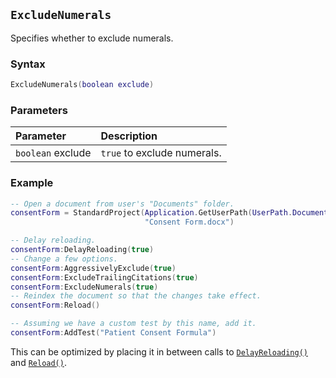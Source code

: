 ::: {.minipage data-latex="{\textwidth}"}
## `ExcludeNumerals` {#standard-excludenumerals}

Specifies whether to exclude numerals.

### Syntax {-}

``` .lua
ExcludeNumerals(boolean exclude)
```

### Parameters {-}

**Parameter** | **Description**
| :-- | :-- |
`boolean` exclude | `true` to exclude numerals.

### Example {-}

``` .lua
-- Open a document from user's "Documents" folder.
consentForm = StandardProject(Application.GetUserPath(UserPath.Documents) ..
                              "Consent Form.docx")

-- Delay reloading.
consentForm:DelayReloading(true)
-- Change a few options.
consentForm:AggressivelyExclude(true)
consentForm:ExcludeTrailingCitations(true)
consentForm:ExcludeNumerals(true)
-- Reindex the document so that the changes take effect.
consentForm:Reload()

-- Assuming we have a custom test by this name, add it.
consentForm:AddTest("Patient Consent Formula")
```

:::: {.tipsection data-latex=""}
This can be optimized by placing it in between calls to [`DelayReloading()`](#standard-delayreloading) and [`Reload()`](#standard-reload).
::::
:::